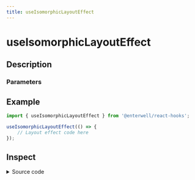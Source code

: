 ```yaml
---
title: useIsomorphicLayoutEffect
---
```



# useIsomorphicLayoutEffect

## Description

<ComponentDescription name="useIsomorphicLayoutEffect" />

### Parameters

<ComponentParameters name="useIsomorphicLayoutEffect" />

## Example

```ts filename="example.ts" {3-6}
import { useIsomorphicLayoutEffect } from '@enterwell/react-hooks';

useIsomorphicLayoutEffect(() => {
    // Layout effect code here
});
```

## Inspect

<details>
    <summary>Source code</summary>
    <ComponentSource 
        package="@enterwell/react-hooks" 
        directory="hooks" 
        name="useIsomorphicLayoutEffect"
    />
</details>